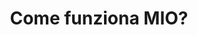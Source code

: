 ---
title: "Come funziona MIO?"
mode: "custom"
description: "1️⃣ Registrazione dell’attività
In pochi passaggi puoi registrare la tua attività. Accedi alla sezione Profilo e inserisci tutti i dati richiesti. 👉 Nella sezione Sicurezza, imposta subito una nuova password personale: ti renderà più semplice e sicuro l’accesso in futuro. 🔐

2️⃣ Dati di fatturazione e pagamenti
Nella sezione Account, apri Dati di fatturazione e compila i campi richiesti. 💳 Per ricevere i pagamenti dei tuoi articoli è necessario registrarsi su Stripe, la piattaforma che gestisce le transazioni in modo rapido e sicuro.

3️⃣ Creazione della tua vetrina
Ora che la tua attività è registrata, puoi creare la tua vetrina virtuale. Dal menu La mia vetrina potrai: 🖼️ Aggiungere immagini e descrizioni del tuo negozio 🏷️ Scegliere la categoria merceologica 🕒 Impostare gli orari di apertura È il tuo spazio per raccontare chi sei e far conoscere le tue novità. 🏬

4️⃣ Mettere in vendita un articolo
Dalla Dashboard, seleziona Articoli → Aggiungi. 📸 Inserisci un’immagine chiara, un titolo, una descrizione accurata, il prezzo e la quantità. Se l’articolo può essere riutilizzato, spunta l’opzione “Utilizzabile più volte” per creare un acquisto ricorrente. 🛒


5️⃣ Creare abbonamenti o acquisti ricorrenti
Quando selezioni “Utilizzabile più volte”, potrai indicare quante volte il QR code dell’acquisto potrà essere utilizzato. 🔁 Gestisci così abbonamenti, pacchetti di servizi o acquisti ricorrenti con facilità. 💼

6️⃣ Gift Card
Dalla home seleziona Gift Card e imposta: 💰 L’importo 📅 La data di scadenza (da 1 mese a 1 anno) Le Gift Card possono essere usate sia online sia in negozio. Nel caso di utilizzo in negozio, sarai tu a scalare manualmente l’importo al momento dell’acquisto. 🎁


7️⃣ Creazione eventi
Per creare un evento, vai su Eventi e aggiungi: 🖼️ Un’immagine 📝 Un titolo e una descrizione 📍 Se l’evento è a numero chiuso 🔗 Un eventuale link esterno per la prenotazione Se inserisci un link esterno, gli utenti verranno reindirizzati al sito indicato anziché acquistare il biglietto tramite MIO. 🎫

8️⃣ Notifiche Push
Ogni volta che crei un articolo, un evento o una Gift Card, puoi inviare una notifica push ai tuoi follower. 📲 Scegli se inviarla subito o programmarla nel momento più strategico. Le notifiche ti aiutano a restare sempre visibile e aggiornare i tuoi clienti in tempo reale. 🚀


9️⃣ Promozioni
Dal menu Promozioni puoi scegliere quali articoli o eventi mettere in evidenza. 🌟 I contenuti promossi avranno priorità nel feed e raggiungeranno più utenti. ⚠️ Le promozioni hanno un costo giornaliero: assicurati di controllare le tariffe prima di procedere. 💰

🔟 Fidelity Card
Nel menu Fidelity, puoi attivare o disattivare la tua tessera fedeltà in qualsiasi momento. 🎯 Per ogni acquisto, i clienti accumuleranno punti. Se non assegni un punteggio personalizzato, MIO attribuirà 1 punto per ogni euro speso. 💎 Puoi anche creare premi fedeltà personalizzati, che verranno sbloccati in base ai punteggi da te stabiliti. 🏆


💬 Richieste e ordini
Tutti gli acquisti effettuati dagli utenti appaiono nella sezione Richieste. 📥 In alto a destra troverai il tasto “Scansiona”: usalo per validare il QR code che i clienti ti presenteranno al momento del ritiro. 📷 In pochi secondi potrai confermare il ritiro e tenere traccia di tutti gli ordini in modo sicuro e veloce. ⚡"
---